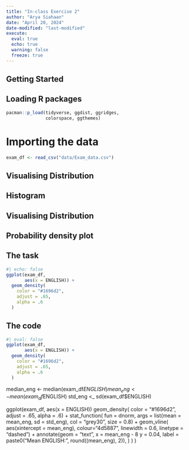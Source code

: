 ```yaml
---
title: "In-class Exercise 2"
author: "Arya Siahaan"
date: "April 20, 2024"
date-modified: "last-modified"
execute: 
  eval: true
  echo: true
  warning: false
  freeze: true
---
```


## **Getting Started**

## Loading R packages

```r
pacman::p_load(tidyverse, ggdist, ggridges,
               colorspace, ggthemes) 
```

# Importing the data

```r
exam_df <- read_csv("data/Exam_data.csv")
```

## **Visualising Distribution**

## Histogram

## **Visualising Distribution**

## Probability density plot

::: panel-tabset
## The task

```r
#| echo: false
ggplot(exam_df,
       aes(x = ENGLISH)) +
  geom_density(
    color = "#1696d2",
    adjust = .65,
    alpha = .6
  )
```

## The code

```r
#| eval: false
ggplot(exam_df,
       aes(x = ENGLISH)) +
  geom_density(
    color = "#1696d2",
    adjust = .65,
    alpha = .6
  )
```
:::

median_eng \<- median(exam_df$ENGLISH) mean_eng <- mean(exam_df$ENGLISH) std_eng \<\_ sd(exam_df\$ENGLISH)

ggplot(exam_df, aes(x = ENGLISH)) geom_density( color = "#1696d2", adjust = .65, alpha = .6) + stat_function( fun = dnorm, args = list(mean = mean_eng, sd = std_eng), col = "grey30", size = 0.8) + geom_vline( aes(xintercept = mean_eng), colour="4d5887", linewidth = 0.6, linetype = "dashed") + annotate(geom = "text", x = mean_eng - 8 y = 0.04, label = paste0("Mean ENGLISH: ", round((mean_eng), 2)), ) ) )
